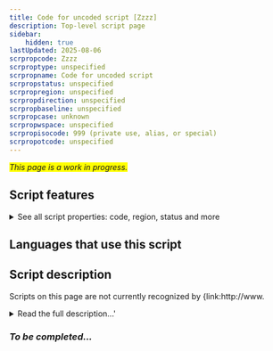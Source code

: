 ```yaml
---
title: Code for uncoded script [Zzzz]
description: Top-level script page
sidebar:
    hidden: true
lastUpdated: 2025-08-06
scrpropcode: Zzzz
scrproptype: unspecified
scrpropname: Code for uncoded script
scrpropstatus: unspecified
scrpropregion: unspecified
scrpropdirection: unspecified
scrpropbaseline: unspecified
scrpropcase: unknown
scrpropwspace: unspecified
scrpropisocode: 999 (private use, alias, or special)
scrpropotcode: unspecified
---
```


<span style='background-color:yellow'>_This page is a work in progress._</span>


## Script features

<details>
<summary> See all script properties: code, region, status and more</summary>
<ScriptInfo />
</details>

## Languages that use this script

<WsList script='Zzzz' wsMax='5' />

## Script description

Scripts on this page are not currently recognized by {link:http://www.

<details><summary>Read the full description...'</summary>_Not yet available._</details>

### _To be completed..._

